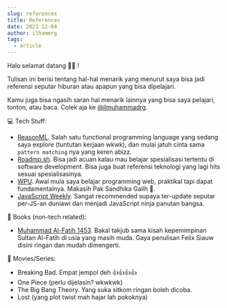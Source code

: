 ```yaml
---
slug: references
title: References
date: 2021-12-04
author: ilhammrg
tags:
  - article
---
```

Halo selamat datang 👋🏻 !

Tulisan ini berisi tentang hal-hal menarik yang menurut saya bisa jadi referensi seputar hiburan atau apapun yang bisa dipelajari.

Kamu juga bisa ngasih saran hal menarik lainnya yang bisa saya pelajari, tonton, atau baca. Colek aja ke [@ilmuhammadrg](https://twitter.com/ilmuhammadrg).

💻 Tech Stuff:

* [ReasonML](https://reasonml.github.io/). Salah satu functional programming language yang sedang saya explore (tuntutan kerjaan wkwk), dan mulai jatuh cinta sama `pattern matching` nya yang keren abizz.
* [Roadmp.sh](https://roadmap.sh/). Bisa jadi acuan kalau mau belajar spesialisasi tertentu di software development. Bisa juga buat referensi teknologi yang lagi hits sesuai spesialisasinya.
* [WPU](https://www.youtube.com/c/WebProgrammingUNPAS). Awal mula saya belajar programming web, praktikal tapi dapat fundamentalnya. Makasih Pak Sandhika Galih 🙏.
* [JavaScript Weekly](https://javascriptweekly.com/). Sangat recommended supaya ter-update seputar per-JS-an duniawi dan menjadi JavaScript ninja panutan bangsa.

📖 Books (non-tech related):

* [Muhammad Al-Fatih 1453](https://www.goodreads.com/book/show/12582489-muhammad-al-fatih-1453). Bakal takjub sama kisah kepemimpinan Sultan Al-Fatih di usia yang masih muda. Gaya penulisan Felix Siauw disini ringan dan mudah dimengerti.

🍿 Movies/Series:

* Breaking Bad. Empat jempol deh 👍👍👍👍
* One Piece (perlu dijelasin? wkwkwk)
* The Big Bang Theory. Yang suka sitkom ringan boleh dicoba.
* Lost (yang plot twist mah hajar lah pokoknya)
